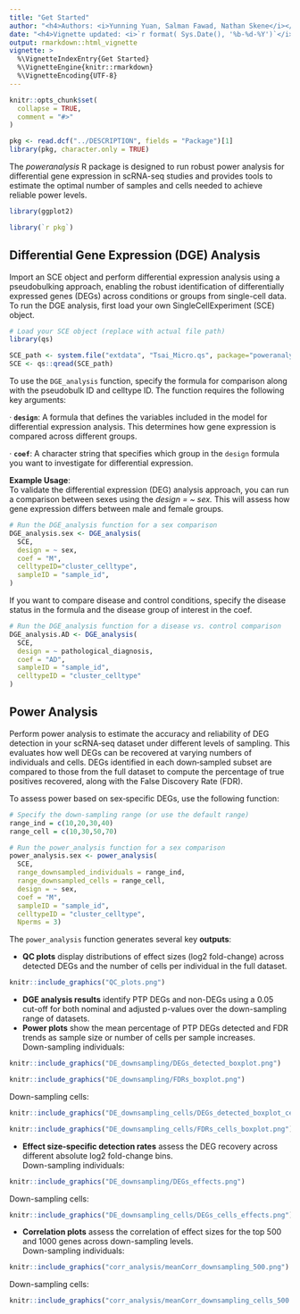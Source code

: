 ```yaml
---
title: "Get Started" 
author: "<h4>Authors: <i>Yunning Yuan, Salman Fawad, Nathan Skene</i></h4>"
date: "<h4>Vignette updated: <i>`r format( Sys.Date(), '%b-%d-%Y')`</i></h4>"
output: rmarkdown::html_vignette
vignette: >
  %\VignetteIndexEntry{Get Started}
  %\VignetteEngine{knitr::rmarkdown}
  %\VignetteEncoding{UTF-8}
---
```


```r
knitr::opts_chunk$set(
  collapse = TRUE,
  comment = "#>"
)
```

```r
pkg <- read.dcf("../DESCRIPTION", fields = "Package")[1]
library(pkg, character.only = TRUE)
```

The *poweranalysis* R package is designed to run robust power analysis for differential gene expression in scRNA-seq studies and provides tools to estimate the optimal number of samples and cells needed to achieve reliable power levels.

```r
library(ggplot2)
```

```R
library(`r pkg`)
```

## Differential Gene Expression (DGE) Analysis
Import an SCE object and perform differential expression analysis using a pseudobulking approach, enabling the robust identification of differentially expressed genes (DEGs) across conditions or groups from single-cell data. <br>
To run the DGE analysis, first load your own SingleCellExperiment (SCE) object.

```r
# Load your SCE object (replace with actual file path)
library(qs)

SCE_path <- system.file("extdata", "Tsai_Micro.qs", package="poweranalysis")
SCE <- qs::qread(SCE_path)
```

To use the `DGE_analysis` function, specify the formula for comparison along with the pseudobulk ID and celltype ID. The function requires the following key arguments:

· **`design`**: A formula that defines the variables included in the model for differential expression analysis. This determines how gene expression is compared across different groups.

· **`coef`**: A character string that specifies which group in the `design` formula you want to investigate for differential expression. <br>

**Example Usage**: <br>
To validate the differential expression (DEG) analysis approach, you can run a comparison between sexes using the <i>design = ~ sex. </i> This will assess how gene expression differs between male and female groups. 

```r
# Run the DGE_analysis function for a sex comparison
DGE_analysis.sex <- DGE_analysis(
  SCE,
  design = ~ sex,
  coef = "M",
  celltypeID="cluster_celltype",
  sampleID = "sample_id",
)
```

If you want to compare disease and control conditions, specify the disease status in the formula and the disease group of interest in the coef.

```r
# Run the DGE_analysis function for a disease vs. control comparison
DGE_analysis.AD <- DGE_analysis(
  SCE,
  design = ~ pathological_diagnosis,
  coef = "AD",
  sampleID = "sample_id",
  celltypeID = "cluster_celltype"
)
```

## Power Analysis
Perform power analysis to estimate the accuracy and reliability of DEG detection in your scRNA‑seq dataset under different levels of sampling. This evaluates how well DEGs can be recovered at varying numbers of individuals and cells. DEGs identified in each down‑sampled subset are compared to those from the full dataset to compute the percentage of true positives recovered, along with the False Discovery Rate (FDR).  

To assess power based on sex‑specific DEGs, use the following function:

```r
# Specify the down-sampling range (or use the default range)
range_ind = c(10,20,30,40)
range_cell = c(10,30,50,70)

# Run the power_analysis function for a sex comparison
power_analysis.sex <- power_analysis(
  SCE,
  range_downsampled_individuals = range_ind,  
  range_downsampled_cells = range_cell,
  design = ~ sex,
  coef = "M",
  sampleID = "sample_id",
  celltypeID = "cluster_celltype",
  Nperms = 3)
```

The `power_analysis` function generates several key **outputs**:
  
- **QC plots** display distributions of effect sizes (log2 fold-change) across detected DEGs and the number of cells per individual in the full dataset.
```r
knitr::include_graphics("QC_plots.png")
```
- **DGE analysis results** identify PTP DEGs and non-DEGs using a 0.05 cut-off for both nominal and adjusted p-values over the down-sampling range of datasets.
- **Power plots** show the mean percentage of PTP DEGs detected and FDR trends as sample size or number of cells per sample increases. <br>
Down-sampling individuals: <br>
```r
knitr::include_graphics("DE_downsampling/DEGs_detected_boxplot.png")
```
```r
knitr::include_graphics("DE_downsampling/FDRs_boxplot.png")
```
Down-sampling cells: <br>
```r
knitr::include_graphics("DE_downsampling_cells/DEGs_detected_boxplot_cells.png")
```
```r
knitr::include_graphics("DE_downsampling_cells/FDRs_cells_boxplot.png")
```
- **Effect size-specific detection rates** assess the DEG recovery across different absolute log2 fold-change bins. <br>
Down-sampling individuals: <br>
```r
knitr::include_graphics("DE_downsampling/DEGs_effects.png")
```
Down-sampling cells: <br>
```r
knitr::include_graphics("DE_downsampling_cells/DEGs_cells_effects.png")
```
- **Correlation plots** assess the correlation of effect sizes for the top 500 and 1000 genes across down-sampling levels. <br>
Down-sampling individuals: <br>
```r
knitr::include_graphics("corr_analysis/meanCorr_downsampling_500.png")
```
Down-sampling cells: <br>
```r
knitr::include_graphics("corr_analysis/meanCorr_downsampling_cells_500.png")
```

